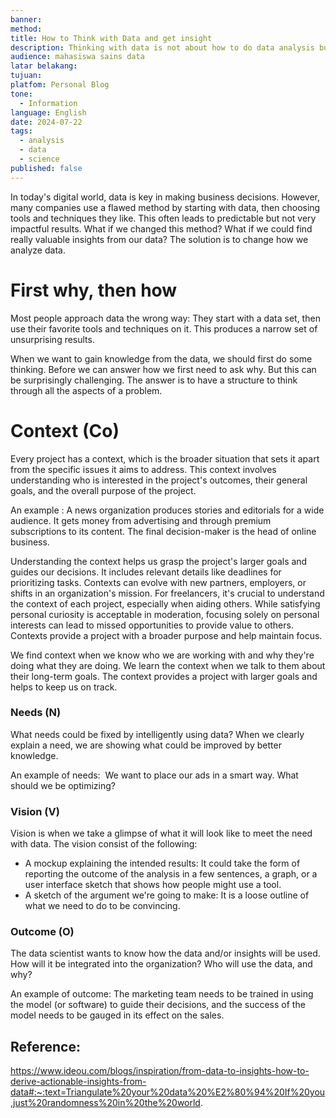 ```yaml
---
banner: 
method: 
title: How to Think with Data and get insight
description: Thinking with data is not about how to do data analysis but about first working out what the problem is that you’re trying to solve.
audience: mahasiswa sains data
latar belakang: 
tujuan: 
platfom: Personal Blog
tone:
  - Information
language: English
date: 2024-07-22
tags:
  - analysis
  - data
  - science
published: false
---
```

In today's digital world, data is key in making business decisions. However, many companies use a flawed method by starting with data, then choosing tools and techniques they like. This often leads to predictable but not very impactful results. What if we changed this method? What if we could find really valuable insights from our data? The solution is to change how we analyze data.
# First why, then how
Most people approach data the wrong way: They start with a data set, then use their favorite tools and techniques on it. This produces a narrow set of unsurprising results.

When we want to gain knowledge from the data, we should first do some thinking. Before we can answer how we first need to ask why. But this can be surprisingly challenging. The answer is to have a structure to think through all the aspects of a problem.
# Context (Co)
  
Every project has a context, which is the broader situation that sets it apart from the specific issues it aims to address. This context involves understanding who is interested in the project's outcomes, their general goals, and the overall purpose of the project.

An example : A news organization produces stories and editorials for a wide audience. It gets money from advertising and through premium subscriptions to its content. The final decision-maker is the head of online business.

Understanding the context helps us grasp the project's larger goals and guides our decisions. It includes relevant details like deadlines for prioritizing tasks. Contexts can evolve with new partners, employers, or shifts in an organization's mission. For freelancers, it's crucial to understand the context of each project, especially when aiding others. While satisfying personal curiosity is acceptable in moderation, focusing solely on personal interests can lead to missed opportunities to provide value to others. Contexts provide a project with a broader purpose and help maintain focus.

We find context when we know who we are working with and why they're doing what they are doing. We learn the context when we talk to them about their long-term goals. The context provides a project with larger goals and helps to keep us on track.
### Needs (N)

What needs could be fixed by intelligently using data? When we clearly explain a need, we are showing what could be improved by better knowledge.

An example of needs:  We want to place our ads in a smart way. What should we be optimizing?
### Vision (V)

Vision is when we take a glimpse of what it will look like to meet the need with data. The vision consist of the following:

- A mockup explaining the intended results: It could take the form of reporting the outcome of the analysis in a few sentences, a graph, or a user interface sketch that shows how people might use a tool.
- A sketch of the argument we're going to make: It is a loose outline of what we need to do to be convincing.

### Outcome (O)

The data scientist wants to know how the data and/or insights will be used. How will it be integrated into the organization? Who will use the data, and why?

An example of outcome: The marketing team needs to be trained in using the model (or software) to guide their decisions, and the success of the model needs to be gauged in its effect on the sales.

## Reference:
https://www.ideou.com/blogs/inspiration/from-data-to-insights-how-to-derive-actionable-insights-from-data#:~:text=Triangulate%20your%20data%20%E2%80%94%20If%20you,just%20randomness%20in%20the%20world.